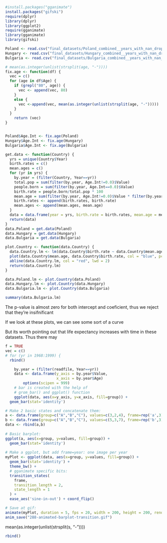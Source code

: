 ```r
#install.packages("gganimate")
install.packages("gifski")
require(dplyr)
library(dplyr)
library(ggplot2)
require(gganimate)
library(gganimate)
library(gifski)
```

```r
Poland <- read.csv("final_datasets/Poland_combined__years_with_nan_dropped_True.csv")
Hungary <- read.csv("final_datasets/Hungary_combined__years_with_nan_dropped_True.csv")
Bulgaria <- read.csv("final_datasets/Bulgaria_combined__years_with_nan_dropped_True.csv")
```

```r

# mean(as.integer(unlist(strsplit(age, "-"))))
fix.age <- function(df) {
  vec = c()
  for (age in df$Age) {
    if (grepl("80", age)) {
      vec <- append(vec, 80)
    }
    else {
      vec <-append(vec, mean(as.integer(unlist(strsplit(age, "-")))))
    }
  }
    return (vec)
}


Poland$Age.Int <- fix.age(Poland)
Hungary$Age.Int <- fix.age(Hungary)
Bulgaria$Age.Int <- fix.age(Bulgaria)
```

```r
get.data <- function(Country) {
  yrs = unique(Country$Year)
  birth.rates = c()
  mean.ages = c()
  for (yr in yrs) {
    by.year = (filter(Country, Year==yr))
    total.pop = sum(filter(by.year, Age.Int!=0.0)$Value)
    people.born = sum(filter(by.year, Age.Int==0.0)$Value)
    birth.rate = people.born/total.pop * 100
    mean.age = sum(filter(by.year, Age.Int!=0.0)$Value * filter(by.year, Age.Int!=0.0)$Age.Int)/total.pop
    birth.rates <- append(birth.rates, birth.rate)
    mean.ages <- append(mean.ages, mean.age)
  }
  data = data.frame(year = yrs, birth.rate = birth.rates, mean.age = mean.ages)
  return(data)
}
data.Poland = get.data(Poland)
data.Hungary = get.data(Hungary)
data.Bulgaria = get.data(Bulgaria)
```

```r
plot.Country <- function(data.Country) {
  data.Country.lm <- lm(data.Country$birth.rate ~ data.Country$mean.age)
  plot(data.Country$mean.age, data.Country$birth.rate, col = "blue", pch = 16, main = "c = 0.5", cex = 1.5, xlim = c(30, 45), ylim = c(0.8, 2.2))
  abline(data.Country.lm, col = "red", lwd = 2)
  return(data.Country.lm)
}

data.Poland.lm <- plot.Country(data.Poland)
data.Hungary.lm <- plot.Country(data.Hungary)
data.Bulgaria.lm <- plot.Country(data.Bulgaria)


```

```r
summary(data.Bulgaria.lm)
```

The p-value is almost zero for both intercept and coeficient, thus we reject that they're insifnificant

If we look at these plots, we can see some sort of a curve

But its worth pointing out that life expectancy increases with time in these datasets. Thus there may

```r
f = TRUE
vec = c()
# for (yr in 1968:1999) {
  rbind()

    by.year = (filter(readfile, Year==yr))
    data <- data.frame(y_axis = by.year$Value,  
                       x_axis = by.year$Age)
        options(scipen = 999)
    # bar is created with the help of
    # grom_bar() and ggplot() function
    ggplot(data, aes(x=y_axis, y=x_axis, fill=group)) + 
  geom_bar(stat='identity')

```

```r
# Make 2 basic states and concatenate them:
a <- data.frame(group=c("A","B","C"), values=c(3,2,4), frame=rep('a',3))
b <- data.frame(group=c("A","B","C"), values=c(5,3,7), frame=rep('b',3))
data <- rbind(a,b)  
 
# Basic barplot:
ggplot(a, aes(x=group, y=values, fill=group)) + 
  geom_bar(stat='identity')
 
# Make a ggplot, but add frame=year: one image per year
myPlot <- ggplot(data, aes(x=group, y=values, fill=group)) + 
  geom_bar(stat='identity') +
  theme_bw() +
  # gganimate specific bits:
  transition_states(
    frame,
    transition_length = 2,
    state_length = 1
  ) +
  ease_aes('sine-in-out') + coord_flip()

# Save at gif:
animate(myPlot, duration = 5, fps = 20, width = 200, height = 200, renderer = gifski_renderer())
anim_save("288-animated-barplot-transition.gif")
```

mean(as.integer(unlist(strsplit(s, "-"))))

```r
rbind()
```
